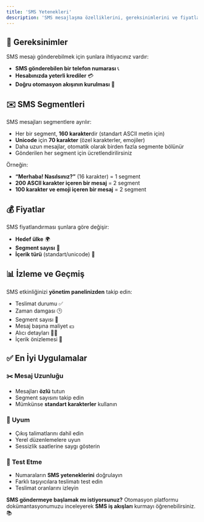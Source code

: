 ```yaml
---
title: 'SMS Yetenekleri'
description: 'SMS mesajlaşma özelliklerini, gereksinimlerini ve fiyatlandırmasını keşfedin.'
---
```


## 📝 **Gereksinimler**

SMS mesajı gönderebilmek için şunlara ihtiyacınız vardır:

- **SMS gönderebilen bir telefon numarası** 📞
- **Hesabınızda yeterli krediler** 💳
- **Doğru otomasyon akışının kurulması** 🔄

## ✉️ **SMS Segmentleri**

SMS mesajları segmentlere ayrılır:

- Her bir segment, **160 karakter**dir (standart ASCII metin için)
- **Unicode** için **70 karakter** (özel karakterler, emojiler)
- Daha uzun mesajlar, otomatik olarak birden fazla segmente bölünür
- Gönderilen her segment için ücretlendirilirsiniz

Örneğin:

- **“Merhaba! Nasılsınız?”** (16 karakter) = 1 segment
- **200 ASCII karakter içeren bir mesaj** = 2 segment
- **100 karakter ve emoji içeren bir mesaj** = 2 segment

## 💰 **Fiyatlar**

SMS fiyatlandırması şunlara göre değişir:

- **Hedef ülke** 🌍
- **Segment sayısı** 🔢
- **İçerik türü** (standart/unicode) 💬

## 📊 **İzleme ve Geçmiş**

SMS etkinliğinizi **yönetim panelinizden** takip edin:

- Teslimat durumu ✅
- Zaman damgası 🕒
- Segment sayısı 🧮
- Mesaj başına maliyet 💵
- Alıcı detayları 🧑‍💻
- İçerik önizlemesi 👀

## ✅ **En İyi Uygulamalar**

### ✂️ **Mesaj Uzunluğu**

- Mesajları **özlü** tutun
- Segment sayısını takip edin
- Mümkünse **standart karakterler** kullanın

### 📜 **Uyum**

- Çıkış talimatlarını dahil edin
- Yerel düzenlemelere uyun
- Sessizlik saatlerine saygı gösterin

### 🧪 **Test Etme**

- Numaraların **SMS yeteneklerini** doğrulayın
- Farklı taşıyıcılara teslimatı test edin
- Teslimat oranlarını izleyin

**SMS göndermeye başlamak mı istiyorsunuz?** Otomasyon platformu dokümantasyonumuzu inceleyerek **SMS iş akışları** kurmayı öğrenebilirsiniz. 📚
